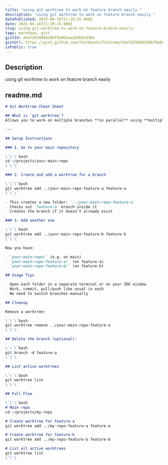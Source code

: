 ```yaml
---
title: "using git worktree to work on feature branch easily "
description: "using git worktree to work on feature branch easily "
datePublished: 2025-04-16T21:29:25.000Z
date: 2025-04-16T21:29:25.000Z
slug: using-git-worktree-to-work-on-feature-branch-easily-
tags: markdown, gist
gistId: 4dafd25880d28bf9a963aed2d6d19d8a
gistUrl: https://gist.github.com/thatbeautifuldream/4dafd25880d28bf9a963aed2d6d19d8a
isPublic: true
---
```


## Description

using git worktree to work on feature branch easily 

## readme.md

```markdown
# Git Worktree Cheat Sheet

## What is `git worktree`?
Allows you to work on multiple branches **in parallel** using **multiple working directories**.

---

## Setup Instructions

### 1. Go to your main repository

\`\`\`bash
cd ~/projects/your-main-repo
\`\`\`

### 2. Create and add a worktree for a branch

\`\`\`bash
git worktree add ../your-main-repo-feature-a feature-a
\`\`\`

- This creates a new folder: `../your-main-repo-feature-a`
- Checks out `feature-a` branch inside it
- Creates the branch if it doesn't already exist

### 3. Add another one

\`\`\`bash
git worktree add ../your-main-repo-feature-b feature-b
\`\`\`

Now you have:

- `your-main-repo/` (e.g. on main)
- `your-main-repo-feature-a/` (on feature-a)
- `your-main-repo-feature-b/` (on feature-b)

## Usage Tips

- Open each folder in a separate terminal or on your IDE window
- Work, commit, pull/push like usual in each
- No need to switch branches manually

## Cleanup

Remove a worktree:

\`\`\`bash
git worktree remove ../your-main-repo-feature-a
\`\`\`

## Delete the branch (optional):

\`\`\`bash
git branch -d feature-a
\`\`\`

## List active worktrees

\`\`\`bash
git worktree list
\`\`\`

## Full Flow

\`\`\`bash
# Main repo
cd ~/projects/my-repo

# Create worktree for feature-a
git worktree add ../my-repo-feature-a feature-a

# Create worktree for feature-b
git worktree add ../my-repo-feature-b feature-b

# List all active worktrees
git worktree list
\`\`\`

```

